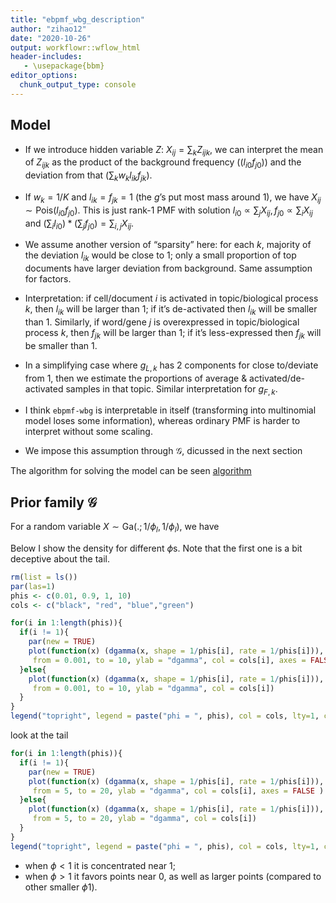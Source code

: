 ```yaml
---
title: "ebpmf_wbg_description"
author: "zihao12"
date: "2020-10-26"
output: workflowr::wflow_html
header-includes:
   - \usepackage{bbm}
editor_options:
  chunk_output_type: console
---
```


## Model

\begin{align}
  & X_{ij} \sim \mathrm{Pois}(\lambda_{ij})\\
  & \lambda_{ij} = l_{i0} f_{j0} \sum_k w_k l_{ik} f_{jk}\\
  & l_{ik} \sim g_{L, k}(.), f_{jk} \sim g_{F, k}(.)\\
  & g_{L, k}(.), g_{F,k}(.) \in \mathcal{G}
\end{align}

* If we introduce hidden variable $Z$: $X_{ij} = \sum_k Z_{ijk}$, we can interpret the mean of $Z_{ijk}$ as the product of the background frequency ($(l_{i0} f_{j0})$) and the deviation from that ($\sum_k w_k l_{ik} f_{jk}$). 

* If $w_k = 1/K$ and $l_{ik} = f_{jk} = 1$ (the $g$'s put most mass around $1$), we have $X_{ij} \sim \mathrm{Pois}(l_{i0} f_{j0})$. This is just rank-1 PMF with solution $l_{i0} \propto \sum_{j} X_{ij}, f_{j0} \propto \sum_{i} X_{ij}$ and $(\sum_i l_{i0}) * (\sum_j f_{j0}) = \sum_{i, j} X_{ij}$. 

* We assume another version of "sparsity" here: for each $k$, majority of the deviation $l_{ik}$ would be close to 1; only a small proportion of top documents have larger deviation from background. Same assumption for factors. 

* Interpretation: if cell/document $i$ is activated in topic/biological process $k$, then $l_{ik}$ will be larger than $1$; if it's de-activated then $l_{ik}$ will be smaller than $1$. Similarly, if word/gene $j$ is overexpressed in topic/biological process $k$, then $f_{jk}$ will be larger than $1$; if it's less-expressed then $f_{jk}$ will be smaller than $1$. 

* In a simplifying case where $g_{L, k}$ has 2 components for close to/deviate from $1$, then we estimate the proportions of average & activated/de-activated samples in that topic. Similar interpretation for $g_{F, k}$. 

* I think `ebpmf-wbg` is interpretable in itself (transforming into multinomial model loses some information), whereas ordinary PMF is harder to interpret without some scaling.  

* We impose this assumption through $\mathcal{G}$, dicussed in the next section

The algorithm for solving the model can be seen [algorithm](https://github.com/stephenslab/ebpmf.alpha/blob/master/derivations/ebpmf_wbg.pdf)

## Prior family $\mathcal{G}$

\begin{align}
  \mathcal{G} = \{g: g(.) = \sum_{l} \pi_l \mathrm{Ga}(.; 1/\phi_l, 1/\phi_l)\}
\end{align}

For a random variable $X \sim \mathrm{Ga}(.; 1/\phi_l, 1/\phi_l)$, we have
\begin{align}
  & \mathrm{E}(X) = 1\\
  & \mathrm{Var}(X) = \phi\\
  & \mathrm{Mode}(X) = max(0, 1 - \phi)
\end{align}

Below I show the density for different $\phi$s. Note that the first one is a bit deceptive about the tail. 
```r
rm(list = ls())
par(las=1)
phis <- c(0.01, 0.9, 1, 10)
cols <- c("black", "red", "blue","green")

for(i in 1:length(phis)){
  if(i != 1){
    par(new = TRUE)
    plot(function(x) (dgamma(x, shape = 1/phis[i], rate = 1/phis[i])), 
     from = 0.001, to = 10, ylab = "dgamma", col = cols[i], axes = FALSE )
  }else{
    plot(function(x) (dgamma(x, shape = 1/phis[i], rate = 1/phis[i])), 
     from = 0.001, to = 10, ylab = "dgamma", col = cols[i])
  }
}
legend("topright", legend = paste("phi = ", phis), col = cols, lty=1, cex=0.8)
```

look at the tail
```r
for(i in 1:length(phis)){
  if(i != 1){
    par(new = TRUE)
    plot(function(x) (dgamma(x, shape = 1/phis[i], rate = 1/phis[i])), 
     from = 5, to = 20, ylab = "dgamma", col = cols[i], axes = FALSE )
  }else{
    plot(function(x) (dgamma(x, shape = 1/phis[i], rate = 1/phis[i])), 
     from = 5, to = 20, ylab = "dgamma", col = cols[i])
  }
}
legend("topright", legend = paste("phi = ", phis), col = cols, lty=1, cex=0.8)
```

* when $\phi < 1$ it is concentrated near 1; 
* when $\phi > 1$ it favors points near $0$, as well as larger points (compared to other smaller $\phi1$). 



